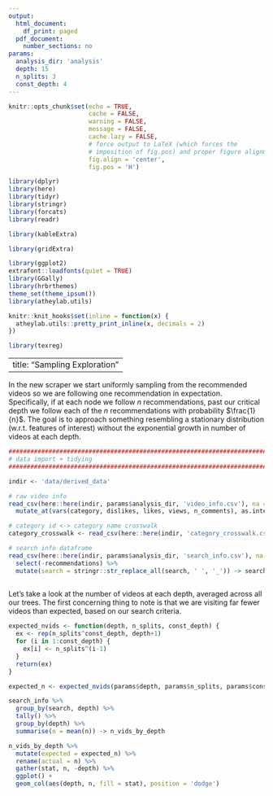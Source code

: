 ```yaml
---
output:
  html_document:
    df_print: paged
  pdf_document:
    number_sections: no
params:
  analysis_dir: 'analysis'
  depth: 15
  n_splits: 3
  const_depth: 4
---
```

```r
knitr::opts_chunk$set(echo = TRUE,
                      cache = FALSE, 
                      warning = FALSE,
                      message = FALSE,
                      cache.lazy = FALSE,
                      # force output to LaTeX (which forces the
                      # imposition of fig.pos) and proper figure alignment
                      fig.align = 'center',
                      fig.pos = 'H')

library(dplyr)
library(here)
library(tidyr)
library(stringr)
library(forcats)
library(readr)

library(kableExtra)

library(gridExtra)

library(ggplot2)
extrafont::loadfonts(quiet = TRUE)
library(GGally)
library(hrbrthemes)
theme_set(theme_ipsum())
library(atheylab.utils)

knitr::knit_hooks$set(inline = function(x) {
  atheylab.utils::pretty_print_inline(x, decimals = 2)
})

library(texreg)
```

---
title: "Sampling Exploration"
---

In the new scraper we start uniformly sampling from the recommended videos so we are following one recommendation in expectation. Specifically, if at each node we follow $n$ recommendations, past our critical depth we follow each of the $n$ recommendations with probability $\frac{1}{n}$. The goal is to approach something resembling a stationary distribution (w.r.t. features of interest) without the exponential growth in number of videos at each depth. 


```r
################################################################################
# data import + tidying
################################################################################

indir <- 'data/derived_data'

# raw video info
read_csv(here::here(indir, params$analysis_dir, 'video_info.csv'), na = c("", -1)) %>%
  mutate_at(vars(category, dislikes, likes, views, n_comments), as.integer) -> video_info

# category id <-> category name crosswalk
category_crosswalk <- read_csv(here::here(indir, 'category_crosswalk.csv'))

# search info dataframe
read_csv(here::here(indir, params$analysis_dir, 'search_info.csv'), na = c("", -1)) %>%
  select(-recommendations) %>%
  mutate(search = stringr::str_replace_all(search, ' ', '_')) -> search_info
  
```

Let's take a look at the number of videos at each depth, averaged across all our trees. The first concerning thing to note is that we are visiting far fewer videos than expected, based on our search criteria. 

```r
expected_nvids <- function(depth, n_splits, const_depth) {
  ex <- rep(n_splits^const_depth, depth+1)
  for (i in 1:const_depth) {
    ex[i] <- n_splits^(i-1)
  }
  return(ex)
}

expected_n <- expected_nvids(params$depth, params$n_splits, params$const_depth)

search_info %>%
  group_by(search, depth) %>%
  tally() %>%
  group_by(depth) %>%
  summarise(n = mean(n)) -> n_vids_by_depth

n_vids_by_depth %>%
  mutate(expected = expected_n) %>%
  rename(actual = n) %>%
  gather(stat, n, -depth) %>%
  ggplot() +
  geom_col(aes(depth, n, fill = stat), position = 'dodge') 

```









